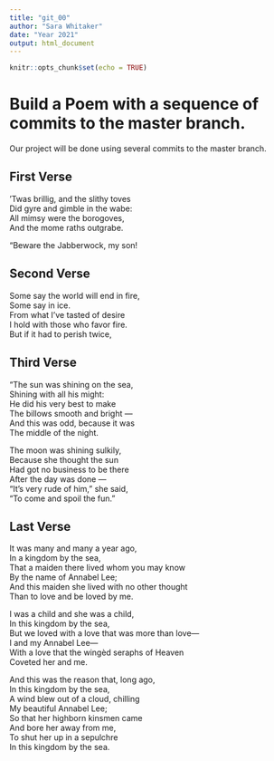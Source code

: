 ```yaml
---
title: "git_00"
author: "Sara Whitaker"
date: "Year 2021"
output: html_document
---
```


```r
knitr::opts_chunk$set(echo = TRUE)
```
# Build a Poem with a sequence of commits to the master branch.
Our project will be done using several commits to the master branch.
<!-- Do not modify or change any text in "!--" bracketed areas such as this --- these are instructions to
you, if you change any of this the git program will notice it and compromise your git merging strategy !-->

## First Verse 
<!--Put the first five lines of a poem by Lewis Carrol in this section!-->

’Twas brillig, and the slithy toves  
      Did gyre and gimble in the wabe:  
All mimsy were the borogoves,  
      And the mome raths outgrabe.  

“Beware the Jabberwock, my son!  

## Second Verse
<!--Put the first five lines of a poem by Robert Frost here!-->

Some say the world will end in fire,  
Some say in ice.  
From what I’ve tasted of desire  
I hold with those who favor fire.  
But if it had to perish twice,  

## Third Verse
<!--Put the first two verses of The Walrus and the Carpenter here!-->

"The sun was shining on the sea,  
      Shining with all his might:  
He did his very best to make  
      The billows smooth and bright —  
And this was odd, because it was  
      The middle of the night.  

The moon was shining sulkily,  
      Because she thought the sun  
Had got no business to be there  
      After the day was done —  
"It's very rude of him," she said,  
      "To come and spoil the fun."  

## Last Verse
<!--Put a short poem of your choice 8-20 lines,here!-->

It was many and many a year ago,  
   In a kingdom by the sea,  
That a maiden there lived whom you may know  
   By the name of Annabel Lee;  
And this maiden she lived with no other thought  
   Than to love and be loved by me.  

I was a child and she was a child,  
   In this kingdom by the sea,  
But we loved with a love that was more than love—  
   I and my Annabel Lee—  
With a love that the wingèd seraphs of Heaven  
   Coveted her and me.  

And this was the reason that, long ago,  
   In this kingdom by the sea,  
A wind blew out of a cloud, chilling  
   My beautiful Annabel Lee;  
So that her highborn kinsmen came  
   And bore her away from me,  
To shut her up in a sepulchre  
   In this kingdom by the sea.  